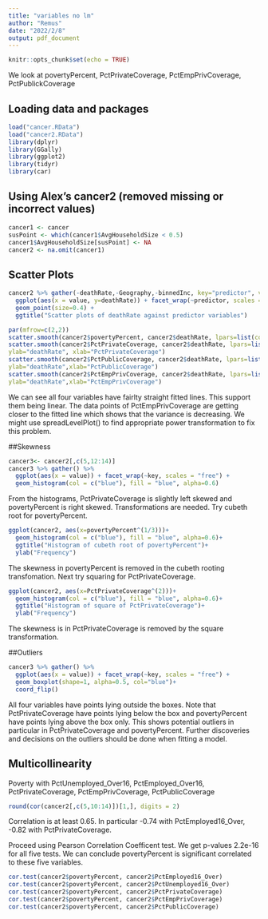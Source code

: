 ---
title: "variables no lm"
author: "Remus"
date: "2022/2/8"
output: pdf_document
---

```{r setup, include=FALSE}
knitr::opts_chunk$set(echo = TRUE)
```

We look at povertyPercent, PctPrivateCoverage, PctEmpPrivCoverage, PctPublickCoverage

## Loading data and packages

```{r Loading, message = FALSE}
load("cancer.RData")
load("cancer2.RData")
library(dplyr)
library(GGally) 
library(ggplot2)
library(tidyr)  
library(car)
```

## Using Alex's cancer2 (removed missing or incorrect values)

```{r cancer2}
cancer1 <- cancer
susPoint <- which(cancer1$AvgHouseholdSize < 0.5)
cancer1$AvgHouseholdSize[susPoint] <- NA
cancer2 <- na.omit(cancer1)
```

## Scatter Plots
```{r Linearity, echo=FALSE}
cancer2 %>% gather(-deathRate,-Geography,-binnedInc, key="predictor", value="value") %>%
  ggplot(aes(x = value, y=deathRate)) + facet_wrap(~predictor, scales = "free") +
  geom_point(size=0.4) +
  ggtitle("Scatter plots of deathRate against predictor variables")
```


```{r Scatter smooth,echo=FALSE}
par(mfrow=c(2,2))
scatter.smooth(cancer2$povertyPercent, cancer2$deathRate, lpars=list(col = "red", lwd = 2), ylab="deathRate",xlab="povertyPercent")
scatter.smooth(cancer2$PctPrivateCoverage, cancer2$deathRate, lpars=list(col = "red", lwd = 2),
ylab="deathRate", xlab="PctPrivateCoverage")
scatter.smooth(cancer2$PctPublicCoverage, cancer2$deathRate, lpars=list(col = "red", lwd = 2),
ylab="deathRate",xlab="PctPublicCoverage")
scatter.smooth(cancer2$PctEmpPrivCoverage, cancer2$deathRate, lpars=list(col = "red", lwd = 2),
ylab="deathRate",xlab="PctEmpPrivCoverage")
```

We can see all four variables have fairlty straight fitted lines. This support
them being linear.
The data points of PctEmpPrivCoverage are getting closer to the fitted line
which shows that the variance is decreasing.
We might use spreadLevelPlot() to find appropriate power transformation to fix
this problem.


##Skewness 
```{r Skew ,echo=FALSE}
cancer3<- cancer2[,c(5,12:14)]
cancer3 %>% gather() %>%
  ggplot(aes(x = value)) + facet_wrap(~key, scales = "free") +
  geom_histogram(col = c("blue"), fill = "blue", alpha=0.6)
```
From the histograms, PctPrivateCoverage is slightly left skewed and povertyPercent
is right skewed.
Transformations are needed.
Try cubeth root for povertyPercent.

```{r Transform1, echo=FALSE}
ggplot(cancer2, aes(x=povertyPercent^(1/3)))+
  geom_histogram(col = c("blue"), fill = "blue", alpha=0.6)+
  ggtitle("Histogram of cubeth root of povertyPercent")+
  ylab("Frequency")
```
The skewness in povertyPercent is removed in the cubeth rooting transfomation.
Next try squaring for PctPrivateCoverage.

```{r Trasnform2, echo=FALSE}
ggplot(cancer2, aes(x=PctPrivateCoverage^(2)))+
  geom_histogram(col = c("blue"), fill = "blue", alpha=0.6)+
  ggtitle("Histogram of square of PctPrivateCoverage")+
  ylab("Frequency")

```
The skewness is in PctPrivateCoverage is removed by the square transformation.


##Outliers

```{r boxplots, echo=FALSE}
cancer3 %>% gather() %>%
  ggplot(aes(x = value)) + facet_wrap(~key, scales = "free") +
  geom_boxplot(shape=1, alpha=0.5, col="blue")+
  coord_flip()
```
All four variables have points lying outside the boxes.
Note that PctPrivateCoverage have points lying below the box and
povertyPercent have points lying above the box only.
This shows potential outliers in particular in PctPrivateCoverage and povertyPercent.
Further discoveries and decisions on the outliers should be done when fitting a 
model.

## Multicollinearity

Poverty with PctUnemployed_Over16, PctEmployed_Over16, PctPrivateCoverage, PctEmpPrivCoverage, PctPublicCoverage
```{r cor, echo=FALSE}
round(cor(cancer2[,c(5,10:14)])[1,], digits = 2)
```
Correlation is at least 0.65. 
In particular -0.74 with PctEmployed16_Over, -0.82 with PctPrivateCoverage.

Proceed using Pearson Correlation Coefficent test.
We get p-values 2.2e-16 for all five tests.
We can conclude povertyPercent is significant correlated to these five variables.

```{r cor test,echo=FALSE}
cor.test(cancer2$povertyPercent, cancer2$PctEmployed16_Over)
cor.test(cancer2$povertyPercent, cancer2$PctUnemployed16_Over)
cor.test(cancer2$povertyPercent, cancer2$PctPrivateCoverage)
cor.test(cancer2$povertyPercent, cancer2$PctEmpPrivCoverage)
cor.test(cancer2$povertyPercent, cancer2$PctPublicCoverage)
```



